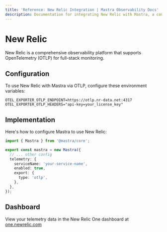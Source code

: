 ```yaml
---
title: 'Reference: New Relic Integration | Mastra Observability Docs'
description: Documentation for integrating New Relic with Mastra, a comprehensive observability platform supporting OpenTelemetry for full-stack monitoring.
---
```


# New Relic

New Relic is a comprehensive observability platform that supports OpenTelemetry (OTLP) for full-stack monitoring.

## Configuration

To use New Relic with Mastra via OTLP, configure these environment variables:

```env
OTEL_EXPORTER_OTLP_ENDPOINT=https://otlp.nr-data.net:4317
OTEL_EXPORTER_OTLP_HEADERS="api-key=your_license_key"
```

## Implementation

Here's how to configure Mastra to use New Relic:

```typescript
import { Mastra } from '@mastra/core';

export const mastra = new Mastra({
  // ... other config
  telemetry: {
    serviceName: 'your-service-name',
    enabled: true,
    export: {
      type: 'otlp',
    },
  },
});
```

## Dashboard

View your telemetry data in the New Relic One dashboard at [one.newrelic.com](https://one.newrelic.com)
